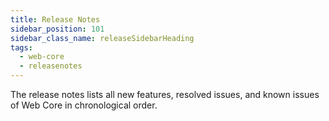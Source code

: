 ```yaml
---
title: Release Notes
sidebar_position: 101
sidebar_class_name: releaseSidebarHeading
tags:
  - web-core
  - releasenotes
---
```



The release notes lists all new features, resolved issues, and known issues of Web Core in chronological order.

<ReleaseNotesGenerator noteKey="web-core" />

<head>
  <title>Web Core Release Notes</title>
</head>
